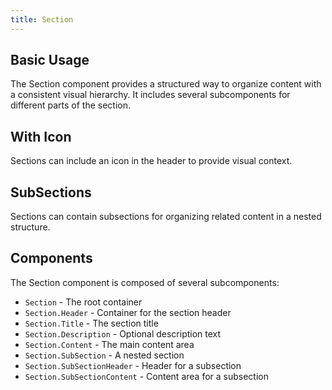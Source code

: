 ```yaml
---
title: Section
---
```


## Basic Usage

The Section component provides a structured way to organize content with a consistent visual hierarchy. It includes several subcomponents for different parts of the section.

<BasicExample/>

## With Icon

Sections can include an icon in the header to provide visual context.

<WithIconExample/>

## SubSections

Sections can contain subsections for organizing related content in a nested structure.

<SubSectionExample/>

## Components

The Section component is composed of several subcomponents:

- `Section` - The root container
- `Section.Header` - Container for the section header
- `Section.Title` - The section title
- `Section.Description` - Optional description text
- `Section.Content` - The main content area
- `Section.SubSection` - A nested section
- `Section.SubSectionHeader` - Header for a subsection
- `Section.SubSectionContent` - Content area for a subsection 

